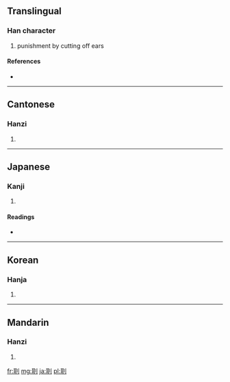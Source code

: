 ==Translingual==

===Han character===
{{Han char|rn=18|rad=刀|as=06|sn=8|four=1240<sub>0</sub>|canj=尸十中弓 (SJLN)}}

# punishment by cutting off ears

====References====
* {{Han ref|kx=0139.010|dkj=01960|dj=0315.090|hdz=10332.140|uh=5235|ud=21045|bh=CBD0|bd=52176}}

----

==Cantonese==

===Hanzi===
{{yue-hanzi|jyut=|y=yi5}}

# {{defn|Cantonese|sort=刀06}}

----

==Japanese==

===Kanji===
{{ja-kanji|grade=|rs=刀06}}

# {{defn|Japanese|sort=刀06}}

====Readings====
* {{ja-readings|on=[[じ]] (ji), [[に]] (ni), [[げい]] (gei)|kun=[[みみきり]] (mimikiri)}}

----

==Korean==

===Hanja===
{{ko-hanja|hangeul=이|rv=i|mr=i}}

# {{defn|Korean|sort=刀06}}

----

==Mandarin==

===Hanzi===
{{cmn-hanzi|pin=[[èr]] ([[er4]])|wg=erh<sup>4</sup>}}

# {{defn|Mandarin|sort=刀06}}

[[fr:刵]]
[[mg:刵]]
[[ja:刵]]
[[pl:刵]]